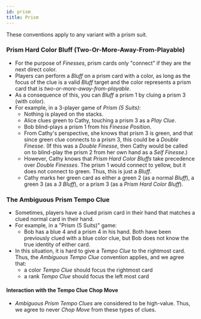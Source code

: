 ```yaml
---
id: prism
title: Prism
---
```


These conventions apply to any variant with a prism suit.

### Prism Hard Color Bluff (Two-Or-More-Away-From-Playable)

- For the purpose of _Finesses_, prism cards only "connect" if they are the next direct color.
- Players can perform a _Bluff_ on a prism card with a color, as long as the focus of the clue is a valid _Bluff_ target and the color represents a prism card that is _two-or-more-away-from-playable_.
- As a consequence of this, you can _Bluff_ a prism 1 by cluing a prism 3 (with color).
- For example, in a 3-player game of _Prism (5 Suits)_:
  - Nothing is played on the stacks.
  - Alice clues green to Cathy, touching a prism 3 as a _Play Clue_.
  - Bob blind-plays a prism 1 from his _Finesse Position_.
  - From Cathy's perspective, she knows that prism 3 is green, and that since green clue connects to a prism 3, this could be a _Double Finesse_. (If this was a _Double Finesse_, then Cathy would be called on to blind-play the prism 2 from her own hand as a _Self Finesse_.)
  - However, Cathy knows that _Prism Hard Color Bluffs_ take precedence over _Double Finesses_. The prism 1 would connect to yellow, but it does not connect to green. Thus, this is just a _Bluff_.
  - Cathy marks her green card as either a green 2 (as a normal _Bluff_), a green 3 (as a _3 Bluff_), or a prism 3 (as a _Prism Hard Color Bluff_).

### The Ambiguous Prism Tempo Clue

- Sometimes, players have a clued prism card in their hand that matches a clued normal card in their hand.
- For example, in a "Prism (5 Suits)" game:
  - Bob has a blue 4 and a prism 4 in his hand. Both have been previously clued with a blue color clue, but Bob does not know the true identity of either card.
- In this situation, it is hard to give a _Tempo Clue_ to the rightmost card. Thus, the _Ambiguous Tempo Clue_ convention applies, and we agree that:
  - a color _Tempo Clue_ should focus the rightmost card
  - a rank _Tempo Clue_ should focus the left most card

#### Interaction with the Tempo Clue Chop Move

- _Ambiguous Prism Tempo Clues_ are considered to be high-value. Thus, we agree to never _Chop Move_ from these types of clues.
